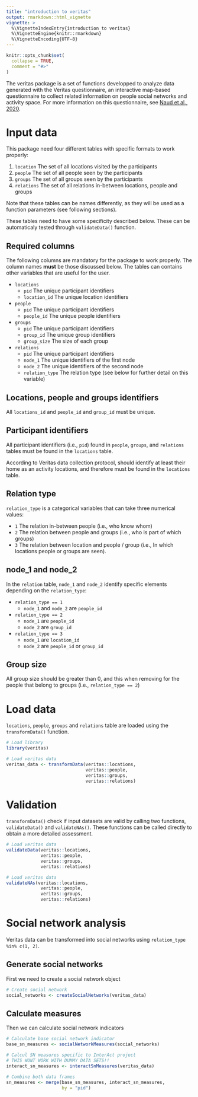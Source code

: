 ```yaml
---
title: "introduction to veritas"
output: rmarkdown::html_vignette
vignette: >
  %\VignetteIndexEntry{introduction to veritas}
  %\VignetteEngine{knitr::rmarkdown}
  %\VignetteEncoding{UTF-8}
---
```


```r
knitr::opts_chunk$set(
  collapse = TRUE,
  comment = "#>"
)
```

The veritas package is a set of functions developped to analyze data
generated with the Veritas questionnaire, an interactive map-based questionnaire
to collect related information on people social networks and activity space.
For more information on this questionnaire, 
see [Naud et al., 2020](https://doi.org/10.1016/j.healthplace.2020.102454).

# Input data

This package need four different tables with specific formats to work properly:

  1. `location` The set of all locations visited by the participants
  2. `people` The set of all people seen by the participants
  3. `groups` The set of all groups seen by the participants
  4. `relations` The set of all relations in-between locations, people and groups

Note that these tables can be names differently, as they will be used
as a function parameters (see following sections).

These tables need to have some specificity described below.
These can be automaticaly tested through `validateData()` function.

## Required columns

The following columns are mandatory for the package to work properly.
The column names **must** be those discussed below. The tables can contains
other variables that are useful for the user.

  - `locations`
    - `pid` The unique participant identifiers
    - `location_id` The unique location identifiers

  - `people`
    - `pid` The unique participant identifiers
    - `people_id` The unique people identifiers

  - `groups`
    - `pid` The unique participant identifiers
    - `group_id` The unique group identifiers
    - `group_size` The size of each group

  - `relations`
    - `pid` The unique participant identifiers
    - `node_1` The unique identifiers of the first node
    - `node_2` The unique identifiers of the second node
    - `relation_type` The relation type 
    (see below for further detail on this variable)

## Locations, people and groups identifiers
All `locations_id` and `people_id` and `group_id` must be unique.

## Participant identifiers

All participant identifiers (i.e., `pid`) found in `people`, `groups`, 
and `relations` tables must be found in the `locations` table.

According to Veritas data collection protocol, should identify at least
their home as an activity locations, and therefore must be found in the
`locations` table.

## Relation type

`relation_type` is a categorical variables that can take three numerical
values:

  - `1` The relation in-between people (i.e., who know whom)
  - `2` The relation between people and groups 
  (i.e., who is part of which groups)
  - `3` The relation between location and people / group 
  (i.e., In which locations people or groups are seen).

## node_1 and node_2

In the `relation` table, `node_1` and `node_2` identify specific elements
depending on the `relation_type`:

  - `relation_type == 1`
    - `node_1` and `node_2` are `people_id`

  - `relation_type == 2`
    - `node_1` are `people_id`
    - `node_2` are `group_id`
  - `relation_type == 3`
    - `node_1` are `location_id`
    - `node_2` are `people_id` or `group_id`

## Group size

All group size should be greater than 0, and this when removing for the 
people that belong to groups (i.e., `relation_type == 2`)


# Load data

`locations`, `people`, `groups` and `relations` table are loaded using the 
`transformData()` function.

```r
# Load library
library(veritas)

# Load veritas data
veritas_data <- transformData(veritas::locations,
                              veritas::people,
                              veritas::groups,
                              veritas::relations)
```

# Validation

`transformData()` check if input datasets are valid by calling two functions, 
`validateData()` and `validateNAs()`. These functions can be called directly
to obtain a more detailed assessment.

```r
# Load veritas data
validateData(veritas::locations,
             veritas::people,
             veritas::groups,
             veritas::relations)
```

```r
# Load veritas data
validateNAs(veritas::locations,
             veritas::people,
             veritas::groups,
             veritas::relations)
```

# Social network analysis

Veritas data can be transformed into social networks using
`relation_type %in% c(1, 2)`.

## Generate social networks
First we need to create a social network object

```r
# Create social network
social_networks <- createSocialNetworks(veritas_data)
```

## Calculate measures
Then we can calculate social network indicators

```r

# Calculate base social network indicator
base_sn_measures <- socialNetworkMeasures(social_networks)

# Calcul SN measures specific to InterAct project
# THIS WONT WORK WITH DUMMY DATA SETS!!
interact_sn_measures <- interactSnMeasures(veritas_data)

# Combine both data frames
sn_measures <- merge(base_sn_measures, interact_sn_measures, 
                     by = "pid")

```

